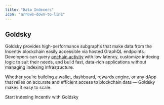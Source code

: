 ```yaml
---
title: "Data Indexers"
icon: "arrows-down-to-line"
---
```


## Goldsky

Goldsky provides high-performance subgraphs that make data from the Incentiv blockchain easily accessible via hosted GraphQL endpoints. Developers can query [onchain activity](https://docs.goldsky.com/chains/incentiv) with low latency, customize indexing logic to suit their needs, and build fast, data-rich applications without managing indexing infrastructure.

Whether you’re building a wallet, dashboard, rewards engine, or any dApp that relies on accurate and efficient access to blockchain data — Goldsky makes it easy to scale.

<Card title="Goldsky" icon="sparkles" href="https://goldsky.com/chains/incentiv">
  Start indexing Incentiv with Goldsky
</Card>